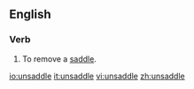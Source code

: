 ==English==

===Verb===
{{en-verb|unsaddles|unsaddling|unsaddled|unsaddled}}

#To remove a [[saddle]].

[[io:unsaddle]]
[[it:unsaddle]]
[[vi:unsaddle]]
[[zh:unsaddle]]